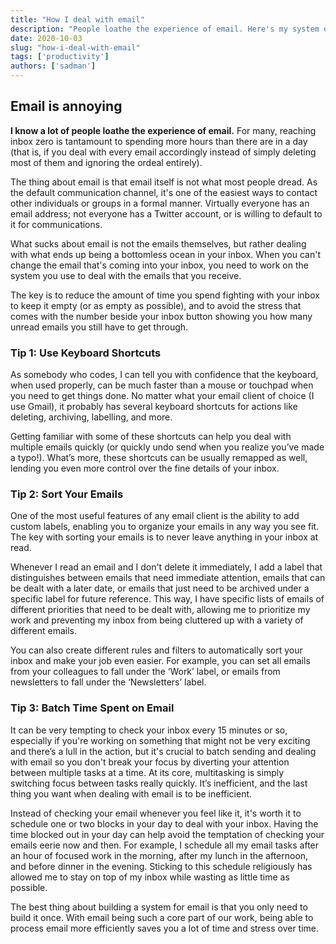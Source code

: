 ```yaml
---
title: "How I deal with email"
description: "People loathe the experience of email. Here's my system of dealing with it."
date: 2020-10-03
slug: "how-i-deal-with-email"
tags: ['productivity']
authors: ['sadman']
---
```


## Email is annoying

**I know a lot of people loathe the experience of email.** For many, reaching inbox zero is tantamount to spending more hours than there are in a day (that is, if you deal with every email accordingly instead of simply deleting most of them and ignoring the ordeal entirely).

The thing about email is that email itself is not what most people dread. As the default communication channel, it's one of the easiest ways to contact other individuals or groups in a formal manner. Virtually everyone has an email address; not everyone has a Twitter account, or is willing to default to it for communications.

What sucks about email is not the emails themselves, but rather dealing with what ends up being a bottomless ocean in your inbox. When you can't change the email that's coming into your inbox, you need to work on the system you use to deal with the emails that you receive.

The key is to reduce the amount of time you spend fighting with your inbox to keep it empty (or as empty as possible), and to avoid the stress that comes with the number beside your inbox button showing you how many unread emails you still have to get through.

### Tip 1: Use Keyboard Shortcuts

As somebody who codes, I can tell you with confidence that the keyboard, when used properly, can be much faster than a mouse or touchpad when you need to get things done. No matter what your email client of choice (I use Gmail), it probably has several keyboard shortcuts for actions like deleting, archiving, labelling, and more.

Getting familiar with some of these shortcuts can help you deal with multiple emails quickly (or quickly undo send when you realize you’ve made a typo!). What’s more, these shortcuts can be usually remapped as well, lending you even more control over the fine details of your inbox.

### Tip 2: Sort Your Emails

One of the most useful features of any email client is the ability to add custom labels, enabling you to organize your emails in any way you see fit. The key with sorting your emails is to never leave anything in your inbox at read.

Whenever I read an email and I don't delete it immediately, I add a label that distinguishes between emails that need immediate attention, emails that can be dealt with a later date, or emails that just need to be archived under a specific label for future reference. This way, I have specific lists of emails of different priorities that need to be dealt with, allowing me to prioritize my work and preventing my inbox from being cluttered up with a variety of different emails.

You can also create different rules and filters to automatically sort your inbox and make your job even easier. For example, you can set all emails from your colleagues to fall under the ‘Work’ label, or emails from newsletters to fall under the ‘Newsletters’ label.

### Tip 3: Batch Time Spent on Email

It can be very tempting to check your inbox every 15 minutes or so, especially if you're working on something that might not be very exciting and there’s a lull in the action, but it's crucial to batch sending and dealing with email so you don't break your focus by diverting your attention between multiple tasks at a time. At its core, multitasking is simply switching focus between tasks really quickly. It’s inefficient, and the last thing you want when dealing with email is to be inefficient.

Instead of checking your email whenever you feel like it, it's worth it to schedule one or two blocks in your day to deal with your inbox. Having the time blocked out in your day can help avoid the temptation of checking your emails eerie now and then. For example, I schedule all my email tasks after an hour of focused work in the morning, after my lunch in the afternoon, and before dinner in the evening. Sticking to this schedule religiously has allowed me to stay on top of my inbox while wasting as little time as possible.

The best thing about building a system for email is that you only need to build it once. With email being such a core part of our work, being able to process email more efficiently saves you a lot of time and stress over time.
